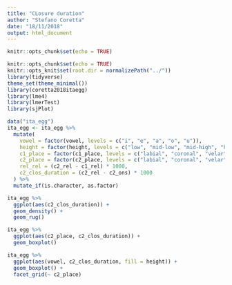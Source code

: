 ```yaml
---
title: "CLosure duration"
author: "Stefano Coretta"
date: "18/11/2018"
output: html_document
---
```


```r
knitr::opts_chunk$set(echo = TRUE)

knitr::opts_chunk$set(echo = TRUE)
knitr::opts_knit$set(root.dir = normalizePath("../"))
library(tidyverse)
theme_set(theme_minimal())
library(coretta2018itaegg)
library(lme4)
library(lmerTest)
library(sjPlot)

data("ita_egg")
ita_egg <- ita_egg %>%
  mutate(
    vowel = factor(vowel, levels = c("i", "e", "a", "o", "u")),
    height = factor(height, levels = c("low", "mid-low", "mid-high", "high")),
    c1_place = factor(c1_place, levels = c("labial", "coronal", "velar")),
    c2_place = factor(c2_place, levels = c("labial", "coronal", "velar")),
    rel_rel = (c2_rel - c1_rel) * 1000,
    c2_clos_duration = (c2_rel - c2_ons) * 1000
  ) %>%
  mutate_if(is.character, as.factor)
```

```r
ita_egg %>%
  ggplot(aes(c2_clos_duration)) +
  geom_density() +
  geom_rug()
```

```r
ita_egg %>%
  ggplot(aes(c2_place, c2_clos_duration)) +
  geom_boxplot()
```

```r
ita_egg %>%
  ggplot(aes(vowel, c2_clos_duration, fill = height)) +
  geom_boxplot() +
  facet_grid(~ c2_place)
```
